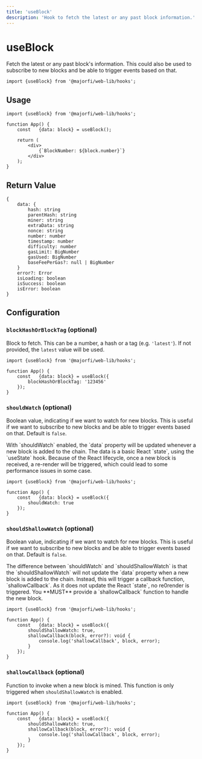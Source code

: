 ```yaml
---
title: 'useBlock'
description: 'Hook to fetch the latest or any past block information.'
---
```



# useBlock
Fetch the latest or any past block's information. This could also be used to subscribe to new blocks and be able to trigger events based on that.

```tsx
import {useBlock} from '@majorfi/web-lib/hooks';
```

## Usage

```tsx
import {useBlock} from '@majorfi/web-lib/hooks';

function App() {
	const	{data: block} = useBlock();

	return (
		<div>
			{`BlockNumber: ${block.number}`}
		</div>
	);
}
```

## Return Value

```tsx
{
	data: {
		hash: string
		parentHash: string
		miner: string
		extraData: string
		nonce: string
		number: number
		timestamp: number
		difficulty: number
		gasLimit: BigNumber
		gasUsed: BigNumber
		baseFeePerGas?: null | BigNumber
	}
	error?: Error
	isLoading: boolean
	isSuccess: boolean
	isError: boolean
}
```

## Configuration

### `blockHashOrBlockTag` (optional)
Block to fetch. This can be a number, a hash or a tag (e.g. `'latest'`). If not provided, the `latest` value will be used.
```tsx {5}
import {useBlock} from '@majorfi/web-lib/hooks';

function App() {
	const	{data: block} = useBlock({
		blockHashOrBlockTag: '123456'
	});
}
```

### `shouldWatch` (optional)
Boolean value, indicating if we want to watch for new blocks. This is useful if we want to subscribe to new blocks and be able to trigger events based on that. Default is `false`.

<Callout type="warning" emoji="⚠️">
	With `shouldWatch` enabled, the `data` property will be updated whenever a new block is added to the chain. The data is a basic React `state`, using the `useState` hook.  
	Because of the React lifecycle, once a new block is received, a re-render will be triggered, which could lead to some performance issues in some case.
</Callout>

```tsx {5}
import {useBlock} from '@majorfi/web-lib/hooks';

function App() {
	const	{data: block} = useBlock({
		shouldWatch: true
	});
}
```

### `shouldShallowWatch` (optional)
Boolean value, indicating if we want to watch for new blocks. This is useful if we want to subscribe to new blocks and be able to trigger events based on that. Default is `false`.

<Callout type="info" emoji="？">
	The difference between `shouldWatch` and `shouldShallowWatch` is that the `shouldShallowWatch` will not update the `data` property when a new block is added to the chain. Instead, this will trigger a callback function, `shallowCallback`. As it does not update the React `state`, no re0render is triggered.  
	You **MUST** provide a `shallowCallback` function to handle the new block.
</Callout>

```tsx {5}
import {useBlock} from '@majorfi/web-lib/hooks';

function App() {
	const	{data: block} = useBlock({
		shouldShallowWatch: true,
		shallowCallback(block, error?): void {
			console.log('shallowCallback', block, error);
		}
	});
}
```


### `shallowCallback` (optional)
Function to invoke when a new block is mined. This function is only triggered when `shouldShallowWatch` is enabled.

```tsx {6-8}
import {useBlock} from '@majorfi/web-lib/hooks';

function App() {
	const	{data: block} = useBlock({
		shouldShallowWatch: true,
		shallowCallback(block, error?): void {
			console.log('shallowCallback', block, error);
		}
	});
}
```
